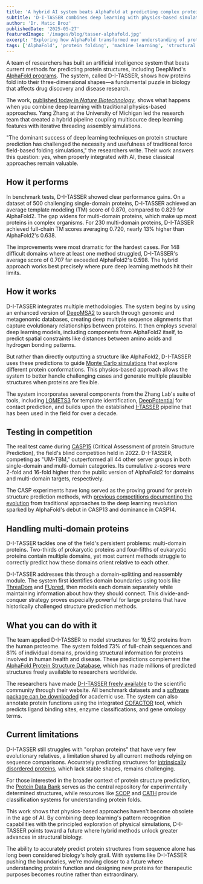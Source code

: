 ```yaml
---
title: 'A hybrid AI system beats AlphaFold at predicting complex protein structures'
subtitle: 'D-I-TASSER combines deep learning with physics-based simulations to achieve superior accuracy on difficult proteins and multi-domain structures.'
author: 'Dr. Matic Broz'
publishedDate: '2025-05-27'
featuredImage: '/images/blog/tasser-alphafold.jpg'
excerpt: 'Exploring how AlphaFold transformed our understanding of protein structures and its implications for drug discovery and biological research.'
tags: ['AlphaFold', 'protein folding', 'machine learning', 'structural biology']
---
```


A team of researchers has built an artificial intelligence system that beats current methods for predicting protein structures, including DeepMind's <a href="https://alphafold.ebi.ac.uk/" target="_blank">AlphaFold programs</a>. The system, called D-I-TASSER, shows how proteins fold into their three-dimensional shapes—a fundamental puzzle in biology that affects drug discovery and disease research.

The work, <a href="https://www.nature.com/articles/s41587-025-02654-4" target="_blank">published today in _Nature Biotechnology_</a>, shows what happens when you combine deep learning with traditional physics-based approaches. Yang Zhang at the University of Michigan led the research team that created a hybrid pipeline coupling multisource deep learning features with iterative threading assembly simulations.

"The dominant success of deep learning techniques on protein structure prediction has challenged the necessity and usefulness of traditional force field-based folding simulations," the researchers write. Their work answers this question: yes, when properly integrated with AI, these classical approaches remain valuable.

## How it performs

In benchmark tests, D-I-TASSER showed clear performance gains. On a dataset of 500 challenging single-domain proteins, D-I-TASSER achieved an average template modeling (TM) score of 0.870, compared to 0.829 for AlphaFold2. The gap widens for multi-domain proteins, which make up most proteins in complex organisms. For 230 multi-domain proteins, D-I-TASSER achieved full-chain TM scores averaging 0.720, nearly 13% higher than AlphaFold2's 0.638.

The improvements were most dramatic for the hardest cases. For 148 difficult domains where at least one method struggled, D-I-TASSER's average score of 0.707 far exceeded AlphaFold2's 0.598. The hybrid approach works best precisely where pure deep learning methods hit their limits.

## How it works

D-I-TASSER integrates multiple methodologies. The system begins by using an enhanced version of <a href="https://zhanggroup.org/DeepMSA2" target="_blank">DeepMSA2</a> to search through genomic and metagenomic databases, creating deep multiple sequence alignments that capture evolutionary relationships between proteins. It then employs several deep learning models, including components from AlphaFold2 itself, to predict spatial constraints like distances between amino acids and hydrogen bonding patterns.

But rather than directly outputting a structure like AlphaFold2, D-I-TASSER uses these predictions to guide <a href="https://en.wikipedia.org/wiki/Monte_Carlo_method" target="_blank">Monte Carlo simulations</a> that explore different protein conformations. This physics-based approach allows the system to better handle challenging cases and generate multiple plausible structures when proteins are flexible.

The system incorporates several components from the Zhang Lab's suite of tools, including <a href="https://zhanggroup.org/LOMETS" target="_blank">LOMETS3</a> for template identification, <a href="https://zhanggroup.org/DeepPotential" target="_blank">DeepPotential</a> for contact prediction, and builds upon the established <a href="https://zhanggroup.org/I-TASSER/" target="_blank">I-TASSER</a> pipeline that has been used in the field for over a decade.

## Testing in competition

The real test came during <a href="https://predictioncenter.org/casp15/" target="_blank">CASP15</a> (Critical Assessment of protein Structure Prediction), the field's blind competition held in 2022. D-I-TASSER, competing as "UM-TBM," outperformed all 44 other server groups in both single-domain and multi-domain categories. Its cumulative z-scores were 2-fold and 16-fold higher than the public version of AlphaFold2 for domains and multi-domain targets, respectively.

The CASP experiments have long served as the proving ground for protein structure prediction methods, with <a href="https://www.nature.com/articles/s41586-019-1923-7" target="_blank">previous competitions documenting the evolution</a> from traditional approaches to the deep learning revolution sparked by AlphaFold's debut in CASP13 and dominance in CASP14.

## Handling multi-domain proteins

D-I-TASSER tackles one of the field's persistent problems: multi-domain proteins. Two-thirds of prokaryotic proteins and four-fifths of eukaryotic proteins contain multiple domains, yet most current methods struggle to correctly predict how these domains orient relative to each other.

D-I-TASSER addresses this through a domain-splitting and reassembly module. The system first identifies domain boundaries using tools like <a href="https://zhanggroup.org/ThreaDom" target="_blank">ThreaDom</a> and <a href="https://zhanggroup.org/FUpred" target="_blank">FUpred</a>, then models each domain separately while maintaining information about how they should connect. This divide-and-conquer strategy proves especially powerful for large proteins that have historically challenged structure prediction methods.

## What you can do with it

The team applied D-I-TASSER to model structures for 19,512 proteins from the human proteome. The system folded 73% of full-chain sequences and 81% of individual domains, providing structural information for proteins involved in human health and disease. These predictions complement the <a href="https://alphafold.ebi.ac.uk/" target="_blank">AlphaFold Protein Structure Database</a>, which has made millions of predicted structures freely available to researchers worldwide.

The researchers have made <a href="https://zhanggroup.org/D-I-TASSER/" target="_blank">D-I-TASSER freely available</a> to the scientific community through their website. All benchmark datasets and a <a href="https://zhanggroup.org/D-I-TASSER/download/" target="_blank">software package can be downloaded</a> for academic use. The system can also annotate protein functions using the integrated <a href="https://zhanggroup.org/COFACTOR/" target="_blank">COFACTOR</a> tool, which predicts ligand binding sites, enzyme classifications, and gene ontology terms.

## Current limitations

D-I-TASSER still struggles with "orphan proteins" that have very few evolutionary relatives, a limitation shared by all current methods relying on sequence comparisons. Accurately predicting structures for <a href="https://www.nature.com/articles/s41580-019-0101-y" target="_blank">intrinsically disordered proteins</a>, which lack stable shapes, remains challenging.

For those interested in the broader context of protein structure prediction, the <a href="https://www.rcsb.org/" target="_blank">Protein Data Bank</a> serves as the central repository for experimentally determined structures, while resources like <a href="http://scop.mrc-lmb.cam.ac.uk/scop/" target="_blank">SCOP</a> and <a href="https://www.cathdb.info/" target="_blank">CATH</a> provide classification systems for understanding protein folds.

This work shows that physics-based approaches haven't become obsolete in the age of AI. By combining deep learning's pattern recognition capabilities with the principled exploration of physical simulations, D-I-TASSER points toward a future where hybrid methods unlock greater advances in structural biology.

The ability to accurately predict protein structures from sequence alone has long been considered biology's holy grail. With systems like D-I-TASSER pushing the boundaries, we're moving closer to a future where understanding protein function and designing new proteins for therapeutic purposes becomes routine rather than extraordinary.
